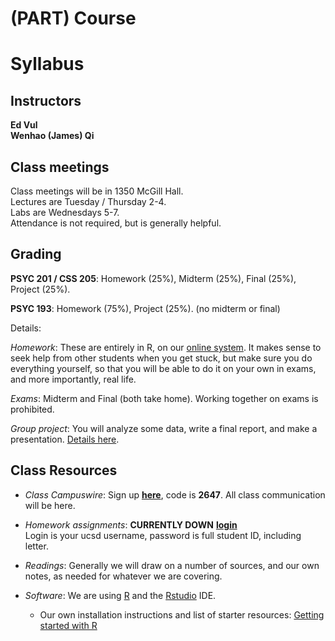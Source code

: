 # (PART) Course {-}

# Syllabus {#course-syllabus  .unnumbered}

## Instructors
**Ed Vul**  
**Wenhao (James) Qi**  

## Class meetings

Class meetings will be in 1350 McGill Hall.   
Lectures are Tuesday / Thursday 2-4.  
Labs are Wednesdays 5-7.  
Attendance is not required, but is generally helpful.

## Grading

**PSYC 201 / CSS 205**: Homework (25%), Midterm (25%), Final (25%), Project (25%).

**PSYC 193**: Homework (75%), Project (25%).  (no midterm or final)

Details:
  
*Homework*:  These are entirely in R, on our [online system](hw/).  It makes sense to seek help from other students when you get stuck, but make sure you do everything yourself, so that you will be able to do it on your own in exams, and more importantly, real life. 

*Exams*: Midterm and Final (both take home). Working together on exams is prohibited.

*Group project*: You will analyze some data, write a final report, and make a presentation. [Details here](#course-projects).

## Class Resources

- *Class Campuswire*:  Sign up [**here**](https://campuswire.com/p/G8F0D1572), code is **2647**.  All class communication will be here.

- *Homework assignments*:  **CURRENTLY DOWN** [**login**](http://vulstats.ucsd.edu/hw/)  
Login is your ucsd username, password is full student ID, including letter.

- *Readings*:  Generally we will draw on a number of sources, and our own notes, as needed for whatever we are covering.    
   
- *Software*:  We are using [R](https://www.r-project.org/) and the [Rstudio](https://www.rstudio.com/) IDE.
   - Our own installation instructions and list of starter resources: [Getting started with R](#R-start)    

